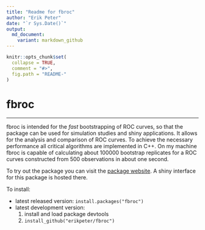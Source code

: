 ```yaml
---
title: "Readme for fbroc"
author: "Erik Peter"
date: "`r Sys.Date()`"
output:
  md_document:
    variant: markdown_github
---
```


<!-- README.md is generated from README.Rmd. Please edit that file -->

```r
knitr::opts_chunk$set(
  collapse = TRUE,
  comment = "#>",
  fig.path = "README-"
)
```
# fbroc

------------------------------------------------

fbroc is intended for the *fast* bootstrapping of ROC curves, so that the
package can be used for simulation studies and shiny applications. It allows for the analysis and
comparison of ROC curves. To achieve the necessary performance all critical algorithms are implemented in C++.
On my machine fbroc is capable of calculating about 100000 bootstrap replicates 
for a ROC curves constructed from 500 observations in about one second.

To try out the package you can visit the [package website](http://www.epeter-stats.de/roc-curve-analysis-with-fbroc/). 
A shiny interface for this package is hosted there.

To install:

* latest released version: `install.packages("fbroc")`
* latest development version: 
    1. install and load package devtools
    1. `install_github("erikpeter/fbroc")`